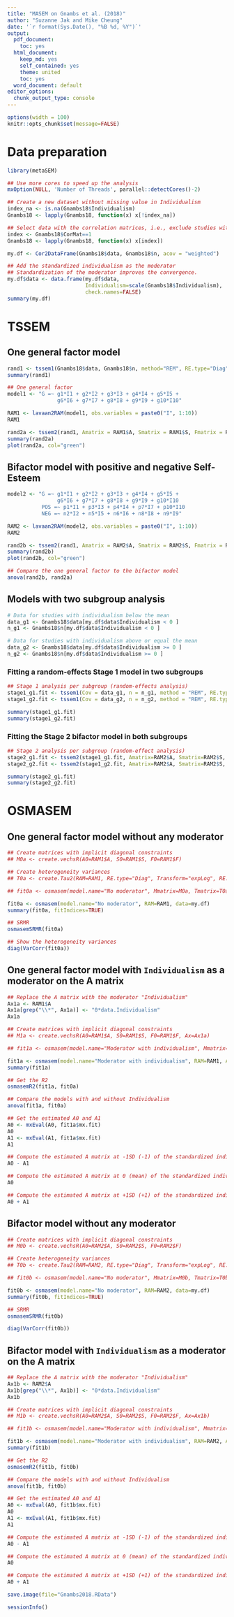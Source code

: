 ```yaml
---
title: "MASEM on Gnambs et al. (2018)"
author: "Suzanne Jak and Mike Cheung"
date: '`r format(Sys.Date(), "%B %d, %Y")`'
output:
  pdf_document:
    toc: yes
  html_document:
    keep_md: yes
    self_contained: yes
    theme: united
    toc: yes
  word_document: default
editor_options: 
  chunk_output_type: console
---
```


```r
options(width = 100)
knitr::opts_chunk$set(message=FALSE)
```

# Data preparation
```r
library(metaSEM)

## Use more cores to speed up the analysis
mxOption(NULL, 'Number of Threads', parallel::detectCores()-2)

## Create a new dataset without missing value in Individualism
index_na <- is.na(Gnambs18$Individualism)
Gnambs18 <- lapply(Gnambs18, function(x) x[!index_na])

## Select data with the correlation matrices, i.e., exclude studies with factor loadings
index <- Gnambs18$CorMat==1
Gnambs18 <- lapply(Gnambs18, function(x) x[index])

my.df <- Cor2DataFrame(Gnambs18$data, Gnambs18$n, acov = "weighted")

## Add the standardized individualism as the moderator
## Standardization of the moderator improves the convergence.
my.df$data <- data.frame(my.df$data,
                         Individualism=scale(Gnambs18$Individualism),
                         check.names=FALSE)
summary(my.df)
```

# TSSEM
## One general factor model

```r
rand1 <- tssem1(Gnambs18$data, Gnambs18$n, method="REM", RE.type="Diag")
summary(rand1)

## One general factor
model1 <- "G =~ g1*I1 + g2*I2 + g3*I3 + g4*I4 + g5*I5 +
                g6*I6 + g7*I7 + g8*I8 + g9*I9 + g10*I10"

RAM1 <- lavaan2RAM(model1, obs.variables = paste0("I", 1:10))
RAM1

rand2a <- tssem2(rand1, Amatrix = RAM1$A, Smatrix = RAM1$S, Fmatrix = RAM1$F)
summary(rand2a)
plot(rand2a, col="green")
```

## Bifactor model with positive and negative Self-Esteem
```r
model2 <- "G =~ g1*I1 + g2*I2 + g3*I3 + g4*I4 + g5*I5 + 
                g6*I6 + g7*I7 + g8*I8 + g9*I9 + g10*I10
           POS =~ p1*I1 + p3*I3 + p4*I4 + p7*I7 + p10*I10
           NEG =~ n2*I2 + n5*I5 + n6*I6 + n8*I8 + n9*I9"

RAM2 <- lavaan2RAM(model2, obs.variables = paste0("I", 1:10))
RAM2

rand2b <- tssem2(rand1, Amatrix = RAM2$A, Smatrix = RAM2$S, Fmatrix = RAM2$F)
summary(rand2b)
plot(rand2b, col="green")

## Compare the one general factor to the bifactor model
anova(rand2b, rand2a)
```

## Models with two subgroup analysis
```r
# Data for studies with individualism below the mean
data_g1 <- Gnambs18$data[my.df$data$Individualism < 0 ]
n_g1 <- Gnambs18$n[my.df$data$Individualism < 0 ]

# Data for studies with individualism above or equal the mean
data_g2 <- Gnambs18$data[my.df$data$Individualism >= 0 ]
n_g2 <- Gnambs18$n[my.df$data$Individualism >= 0 ]
```

### Fitting a random-effects Stage 1 model in two subgroups
```r
## Stage 1 analysis per subgroup (random-effects analysis)
stage1_g1.fit <- tssem1(Cov = data_g1, n = n_g1, method = "REM", RE.type = "Diag")
stage1_g2.fit <- tssem1(Cov = data_g2, n = n_g2, method = "REM", RE.type = "Diag")

summary(stage1_g1.fit)
summary(stage1_g2.fit)
```

### Fitting the Stage 2 bifactor model in both subgroups
```r
## Stage 2 analysis per subgroup (random-effect analysis)
stage2_g1.fit <- tssem2(stage1_g1.fit, Amatrix=RAM2$A, Smatrix=RAM2$S, Fmatrix=RAM2$F)
stage2_g2.fit <- tssem2(stage1_g2.fit, Amatrix=RAM2$A, Smatrix=RAM2$S, Fmatrix=RAM2$F)

summary(stage2_g1.fit)
summary(stage2_g2.fit)
```

# OSMASEM
## One general factor model without any moderator
```r
## Create matrices with implicit diagonal constraints
## M0a <- create.vechsR(A0=RAM1$A, S0=RAM1$S, F0=RAM1$F)

## Create heterogeneity variances
## T0a <- create.Tau2(RAM=RAM1, RE.type="Diag", Transform="expLog", RE.startvalues=0.05)

## fit0a <- osmasem(model.name="No moderator", Mmatrix=M0a, Tmatrix=T0a, data=my.df)

fit0a <- osmasem(model.name="No moderator", RAM=RAM1, data=my.df)
summary(fit0a, fitIndices=TRUE)

## SRMR
osmasemSRMR(fit0a)

## Show the heterogeneity variances
diag(VarCorr(fit0a))
```

## One general factor model with `Individualism` as a moderator on the A matrix
```r
## Replace the A matrix with the moderator "Individualism"
Ax1a <- RAM1$A
Ax1a[grep("\\*", Ax1a)] <- "0*data.Individualism"
Ax1a

## Create matrices with implicit diagonal constraints
## M1a <- create.vechsR(A0=RAM1$A, S0=RAM1$S, F0=RAM1$F, Ax=Ax1a)

## fit1a <- osmasem(model.name="Moderator with individualism", Mmatrix=M1a, Tmatrix=T0a, data=my.df)

fit1a <- osmasem(model.name="Moderator with individualism", RAM=RAM1, Ax=Ax1a, data=my.df)
summary(fit1a)

## Get the R2
osmasemR2(fit1a, fit0a)

## Compare the models with and without Individualism
anova(fit1a, fit0a)

## Get the estimated A0 and A1
A0 <- mxEval(A0, fit1a$mx.fit)
A0
A1 <- mxEval(A1, fit1a$mx.fit)
A1

## Compute the estimated A matrix at -1SD (-1) of the standardized individualism
A0 - A1

## Compute the estimated A matrix at 0 (mean) of the standardized individualism
A0

## Compute the estimated A matrix at +1SD (+1) of the standardized individualism
A0 + A1
```

## Bifactor model without any moderator
```r
## Create matrices with implicit diagonal constraints
## M0b <- create.vechsR(A0=RAM2$A, S0=RAM2$S, F0=RAM2$F)

## Create heterogeneity variances
## T0b <- create.Tau2(RAM=RAM2, RE.type="Diag", Transform="expLog", RE.startvalues=0.05)

## fit0b <- osmasem(model.name="No moderator", Mmatrix=M0b, Tmatrix=T0b, data=my.df)

fit0b <- osmasem(model.name="No moderator", RAM=RAM2, data=my.df)
summary(fit0b, fitIndices=TRUE)

## SRMR
osmasemSRMR(fit0b)

diag(VarCorr(fit0b))
```

## Bifactor model  with `Individualism` as a moderator on the A matrix
```r
## Replace the A matrix with the moderator "Individualism"
Ax1b <- RAM2$A
Ax1b[grep("\\*", Ax1b)] <- "0*data.Individualism"
Ax1b

## Create matrices with implicit diagonal constraints
## M1b <- create.vechsR(A0=RAM2$A, S0=RAM2$S, F0=RAM2$F, Ax=Ax1b)

## fit1b <- osmasem(model.name="Moderator with individualism", Mmatrix=M1b, Tmatrix=T0b, data=my.df)

fit1b <- osmasem(model.name="Moderator with individualism", RAM=RAM2, Ax=Ax1b, data=my.df)
summary(fit1b)

## Get the R2
osmasemR2(fit1b, fit0b)

## Compare the models with and without Individualism
anova(fit1b, fit0b)

## Get the estimated A0 and A1
A0 <- mxEval(A0, fit1b$mx.fit)
A0
A1 <- mxEval(A1, fit1b$mx.fit)
A1

## Compute the estimated A matrix at -1SD (-1) of the standardized individualism
A0 - A1

## Compute the estimated A matrix at 0 (mean) of the standardized individualism
A0

## Compute the estimated A matrix at +1SD (+1) of the standardized individualism
A0 + A1

save.image(file="Gnambs2018.RData")

sessionInfo()
```


